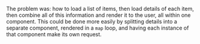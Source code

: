 The problem was: how to load a list of items, then load details of each item, then combine all of this information and render it to the user, all within one component. This could be done more easily by splitting details into a separate component, rendered in a `map` loop, and having each instance of that component make its own request.